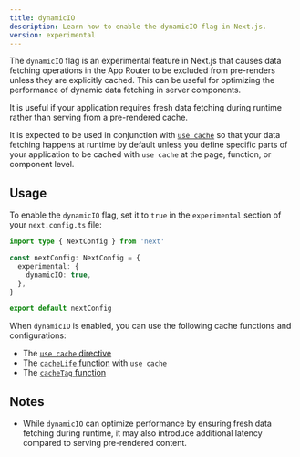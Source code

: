 ```yaml
---
title: dynamicIO
description: Learn how to enable the dynamicIO flag in Next.js.
version: experimental
---
```


The `dynamicIO` flag is an experimental feature in Next.js that causes data fetching operations in the App Router to be excluded from pre-renders unless they are explicitly cached. This can be useful for optimizing the performance of dynamic data fetching in server components.

It is useful if your application requires fresh data fetching during runtime rather than serving from a pre-rendered cache.

It is expected to be used in conjunction with [`use cache`](/docs/canary/app/api-reference/directives/use-cache) so that your data fetching happens at runtime by default unless you define specific parts of your application to be cached with `use cache` at the page, function, or component level.

## Usage

To enable the `dynamicIO` flag, set it to `true` in the `experimental` section of your `next.config.ts` file:

```ts filename="next.config.ts"
import type { NextConfig } from 'next'

const nextConfig: NextConfig = {
  experimental: {
    dynamicIO: true,
  },
}

export default nextConfig
```

When `dynamicIO` is enabled, you can use the following cache functions and configurations:

- The [`use cache` directive](/docs/canary/app/api-reference/directives/use-cache)
- The [`cacheLife` function](/docs/canary/app/api-reference/next-config-js/cacheLife) with `use cache`
- The [`cacheTag` function](/docs/canary/app/api-reference/functions/cacheTag)

## Notes

- While `dynamicIO` can optimize performance by ensuring fresh data fetching during runtime, it may also introduce additional latency compared to serving pre-rendered content.
